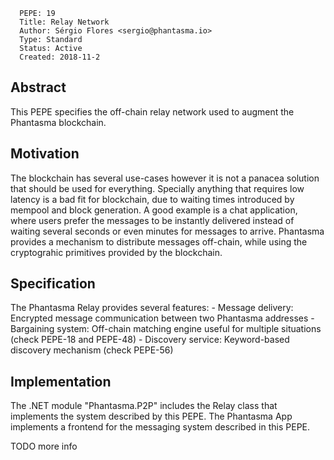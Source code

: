 <pre>
  PEPE: 19
  Title: Relay Network
  Author: Sérgio Flores <sergio@phantasma.io>
  Type: Standard
  Status: Active
  Created: 2018-11-2
</pre>

==Abstract==

This PEPE specifies the off-chain relay network used to augment the Phantasma blockchain.

==Motivation==

The blockchain has several use-cases however it is not a panacea solution that should be used for everything.
Specially anything that requires low latency is a bad fit for blockchain, due to waiting times introduced by mempool and block generation.
A good example is a chat application, where users prefer the messages to be instantly delivered instead of waiting several seconds or even minutes for messages to arrive.
Phantasma provides a mechanism to distribute messages off-chain, while using the cryptograhic primitives provided by the blockchain.

==Specification==

The Phantasma Relay provides several features:
- Message delivery: Encrypted message communication between two Phantasma addresses
- Bargaining system: Off-chain matching engine useful for multiple situations (check PEPE-18 and PEPE-48)
- Discovery service:  Keyword-based discovery mechanism (check PEPE-56)

==Implementation==

The .NET module "Phantasma.P2P" includes the Relay class that implements the system described by this PEPE.
The Phantasma App implements a frontend for the messaging system described in this PEPE.

TODO more info

